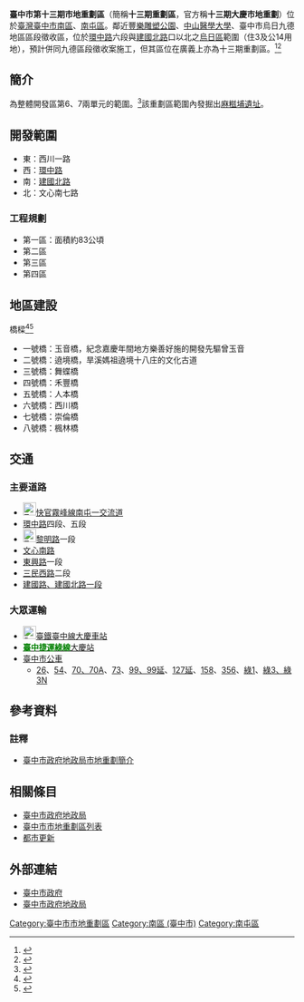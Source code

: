 {{臺中市市地重劃區
|重劃區=臺中市第十三期市地重劃區
|圖片=
|重劃區英文名=Taichung’s 13th Redevelopment Zone
|時間=2007年8月 - 2015年<ref>{{Cite web|url=http://www.taichung.gov.tw:8080/FlashEbookReader/hyviewer/online_preview.jsp?bookid=654473|title=臺中市政府地政局市地重劃簡介 - 第38頁|publisher=臺中市政府地政局市地重劃簡介|language=zh-tw|accessdate=2014-01-20|archive-date=2013-11-03|archive-url=https://web.archive.org/web/20131103115524/http://www.taichung.gov.tw:8080/FlashEbookReader/hyviewer/online_preview.jsp?bookid=654473|dead-url=no}}</ref>
|面積=229.5673[[公頃|公頃]]
|經費=約[[新台幣|新台幣]]87億元
|計畫人口=
|區域={{ROC-TW}}<br>[[南區_(臺中市)|南區]]、[[南屯區|南屯區]]
|類型=公辦市地重劃
}}
'''臺中市第十三期市地重劃區'''（簡稱'''十三期重劃區'''，官方稱''' 十三期大慶市地重劃'''）位於[[臺灣|臺灣]][[臺中市|臺中市]][[南區_(臺中市)|南區]]、[[南屯區|南屯區]]。鄰近[[豐樂雕塑公園|豐樂雕塑公園]]、[[中山醫學大學|中山醫學大學]]、臺中市烏日九德地區區段徵收區，位於[[環中路|環中路]]六段與[[建國路_(台中市區)|建國北路]]口以北之[[烏日區|烏日區]]範圍（住3及公14用地），預計併同九德區段徵收案施工，但其區位在廣義上亦為十三期重劃區。<ref>{{Cite web |url=http://gismap.taichung.gov.tw/address/ |title=臺中市空間地圖查詢系統 |accessdate=2014-01-28 |archive-date=2014-02-19 |archive-url=https://web.archive.org/web/20140219154238/http://gismap.taichung.gov.tw/address/ |dead-url=no }}</ref><ref>{{Cite web |url=http://www.9-de.com.tw/page/about/index.aspx?kind=91 |title=臺中市烏日九德地區區段徵收案 - 都市計畫土地使用分區配置 |accessdate=2021-07-15}}</ref>

== 簡介 ==
為整體開發區第6、7兩單元的範圍。<ref>{{Cite web|url=http://www.taichung.gov.tw/ct.asp?xItem=650881&ctNode=755&mp=100010|title=34項重大建設計畫-13期重劃|publisher=臺中市政府 2013-10-23|language=zh-tw|accessdate=2014-01-20|archive-date=2014-02-02|archive-url=https://web.archive.org/web/20140202091951/http://www.taichung.gov.tw/ct.asp?xItem=650881&ctNode=755&mp=100010|dead-url=no}}</ref>該重劃區範圍內發掘出[[麻糍埔遺址|麻糍埔遺址]]。

== 開發範圍 ==
*東：西川一路
*西：[[環中路|環中路]]
*南：[[建國路_(台中市區)|建國北路]]
*北：文心南七路

=== 工程規劃 ===
*第一區：面積約83公頃
*第二區
*第三區
*第四區

== 地區建設 ==
;橋樑<ref>{{Cite web|url=http://www.taichung.gov.tw:8080/FlashEbookReader/hyviewer/online_preview.jsp?bookid=654473|title=臺中市政府地政局市地重劃簡介 - 第39－40頁|publisher=臺中市政府地政局市地重劃簡介|language=zh-tw|accessdate=2014-01-20|archive-date=2013-11-03|archive-url=https://web.archive.org/web/20131103115524/http://www.taichung.gov.tw:8080/FlashEbookReader/hyviewer/online_preview.jsp?bookid=654473|dead-url=no}}</ref><ref>{{Cite web|url=http://www.nownews.com/n/2011/08/11/497608|title=台中市第13期重劃區　將蓋8座景觀橋|publisher=NOWnews 今日新聞 2011年08月11日|language=zh-tw|accessdate=2014年1月20日|archive-date=2014年2月1日|archive-url=https://web.archive.org/web/20140201225125/http://www.nownews.com/n/2011/08/11/497608|dead-url=no}}</ref>
*一號橋：玉音橋，紀念嘉慶年間地方樂善好施的開發先驅曾玉音
*二號橋：遶境橋，旱溪媽祖遶境十八庄的文化古道
*三號橋：舞蝶橋
*四號橋：禾豐橋
*五號橋：人本橋
*六號橋：西川橋
*七號橋：崇倫橋
*八號橋：楓林橋

== 交通 ==
=== 主要道路 ===
*[[File:TW_PHW74.svg|23px]][[快官霧峰線|快官霧峰線]]{{TWFreewayIC|5|南屯一}}[[南屯一交流道|南屯一交流道]]
*[[環中路|環中路]]四段、五段
*[[File:TW_CHW127.svg|23px]][[黎明路|黎明路]]一段
*[[文心路|文心南路]]
*[[東興路_(台中市)|東興路]]一段
*[[三民路_(台中市區)|三民西路]]二段
*[[建國路_(台中市區)|建國路、建國北路一段]]

=== 大眾運輸 ===
*[[File:ROC_Taiwan_Railways_Administration_Logo.svg|23px]][[臺鐵|臺鐵]][[臺中線|臺中線]][[大慶車站|大慶車站]]
*[[臺中捷運|<font style="color:green;">'''臺中捷運'''</font color>]][[臺中捷運綠線|<font style="color:green;">'''綠線'''</font color>]][[大慶站_(台中捷運)|大慶站]]
*[[臺中市公車|臺中市公車]]
**[[台中市公車26路|26]]、[[台中市公車54路|54]]、[[台中市公車70路|70、70A]]、[[台中市公車73路|73]]、[[台中市公車99路|99、99延]]、[[台中市公車127路|127延]]、[[台中市公車158路|158]]、[[台中市公車356路|356]]、[[台中市公車綠1路|綠1]]、[[台中市公車綠3路|綠3、綠3N]]

== 參考資料 ==
=== 註釋 ===
{{reflist}}
*[http://www.taichung.gov.tw:8080/FlashEbookReader/hyviewer/online_preview.jsp?bookid=654473 臺中市政府地政局市地重劃簡介] {{Wayback|url=http://www.taichung.gov.tw:8080/FlashEbookReader/hyviewer/online_preview.jsp?bookid=654473 |date=20131103115524 }}

== 相關條目 ==
*[[臺中市政府地政局|臺中市政府地政局]]
*[[臺中市市地重劃區列表|臺中市市地重劃區列表]]
*[[都市更新|都市更新]]

== 外部連結 ==
*[http://www.taichung.gov.tw/ 臺中市政府]
*[https://web.archive.org/web/20130719124039/http://www.land.taichung.gov.tw/chinese/index.php 臺中市政府地政局]

[[Category:臺中市市地重劃區|Category:臺中市市地重劃區]]
[[Category:南區_(臺中市)|Category:南區 (臺中市)]]
[[Category:南屯區|Category:南屯區]]